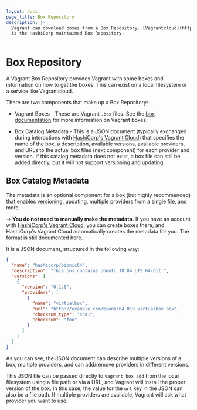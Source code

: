 ```yaml
---
layout: docs
page_title: Box Repository
description: |-
  Vagrant can download boxes from a Box Repository. [Vagrantcloud](https://vagrantcloud.com/)
  is the HashiCorp maintained Box Repository.
---
```


# Box Repository

A Vagrant Box Repository provides Vagrant with some boxes and information
on how to get the boxes. This can exist on a local filesystem or a service
like Vagrantcloud.

There are two components that make up a Box Repository:

- Vagrant Boxes - These are Vagrant `.box` files. See the 
  [box documentation](/docs/boxes) for more information on Vagrant boxes.

- Box Catalog Metadata - This is a JSON document (typically exchanged
  during interactions with [HashiCorp's Vagrant Cloud](/vagrant-cloud))
  that specifies the name of the box, a description, available
  versions, available providers, and URLs to the actual box files
  (next component) for each provider and version. If this catalog
  metadata does not exist, a box file can still be added directly, but
  it will not support versioning and updating.

## Box Catalog Metadata

The metadata is an optional component for a box (but highly recommended)
that enables [versioning](/docs/boxes/versioning), updating, multiple
providers from a single file, and more.

-> **You do not need to manually make the metadata.** If you
have an account with [HashiCorp's Vagrant Cloud](/vagrant-cloud), you
can create boxes there, and HashiCorp's Vagrant Cloud automatically creates
the metadata for you. The format is still documented here.

It is a JSON document, structured in the following way:

```json
{
  "name": "hashicorp/bionic64",
  "description": "This box contains Ubuntu 18.04 LTS 64-bit.",
  "versions": [
    {
      "version": "0.1.0",
      "providers": [
        {
          "name": "virtualbox",
          "url": "http://example.com/bionic64_010_virtualbox.box",
          "checksum_type": "sha1",
          "checksum": "foo"
        }
      ]
    }
  ]
}
```

As you can see, the JSON document can describe multiple versions of a box,
multiple providers, and can add/remove providers in different versions.

This JSON file can be passed directly to `vagrant box add` from the
local filesystem using a file path or via a URL, and Vagrant will
install the proper version of the box. In this case, the value for the
`url` key in the JSON can also be a file path. If multiple providers
are available, Vagrant will ask what provider you want to use.
